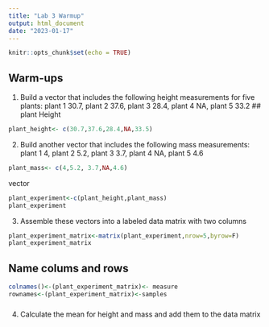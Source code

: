 ```yaml
---
title: "Lab 3 Warmup"
output: html_document
date: "2023-01-17"
---
```


```r
knitr::opts_chunk$set(echo = TRUE)
```
## Warm-ups
1. Build a vector that includes the following height measurements for five plants:
plant 1 30.7, plant 2 37.6, plant 3 28.4, plant 4 NA, plant 5 33.2
## plant Height
```r
plant_height<- c(30.7,37.6,28.4,NA,33.5)
```

2. Build another vector that includes the following mass measurements:
plant 1 4, plant 2 5.2, plant 3 3.7, plant 4 NA, plant 5 4.6
```r
plant_mass<- c(4,5.2, 3.7,NA,4.6)
```

vector
```r
plant_experiment<-c(plant_height,plant_mass)
plant_experiment
```

3. Assemble these vectors into a labeled data matrix with two columns
```r
plant_experiment_matrix<-matrix(plant_experiment,nrow=5,byrow=F)
plant_experiment_matrix
```

## Name colums and rows

```r
colnames()<-(plant_experiment_matrix)<- measure
rownames<-(plant_experiment_matrix)<-samples
```
###
4. Calculate the mean for height and mass and add them to the data matrix








